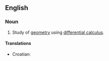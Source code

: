 ==English==
{{wikipedia}}

===Noun===
{{en-noun|-}}

# {{mathematics}} Study of [[geometry]] using [[differential calculus]].

====Translations====
{{trans-top|differential geometry}}
*Croatian: {{t-|hr|diferencijalna geometrija|f}}
{{trans-mid}}
{{trans-bottom}}